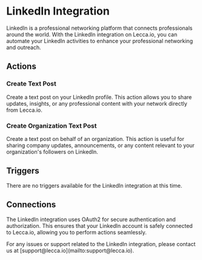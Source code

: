 
# LinkedIn Integration

LinkedIn is a professional networking platform that connects professionals around the world. With the LinkedIn integration on Lecca.io, you can automate your LinkedIn activities to enhance your professional networking and outreach.

## Actions

### Create Text Post

Create a text post on your LinkedIn profile. This action allows you to share updates, insights, or any professional content with your network directly from Lecca.io.

### Create Organization Text Post

Create a text post on behalf of an organization. This action is useful for sharing company updates, announcements, or any content relevant to your organization's followers on LinkedIn.

## Triggers

There are no triggers available for the LinkedIn integration at this time.

## Connections

The LinkedIn integration uses OAuth2 for secure authentication and authorization. This ensures that your LinkedIn account is safely connected to Lecca.io, allowing you to perform actions seamlessly.

<Callout emoji="🔗" type="info">
  For any issues or support related to the LinkedIn integration, please contact
  us at [support@lecca.io](mailto:support@lecca.io).
</Callout>
